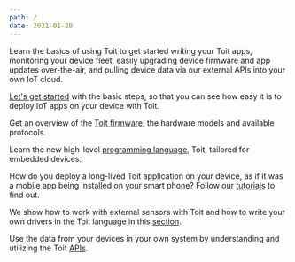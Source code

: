 ```yaml
---
path: /
date: 2021-01-20
---
```


<Title>Documentation</Title>

Learn the basics of using Toit to get started writing your Toit apps,
monitoring your device fleet, easily upgrading device firmware and app updates 
over-the-air, and pulling device data via our external APIs into your own IoT cloud.

<Boxes>
<Box title="Quick start guide">

[Let's get started](quick_start_guide) with the basic steps, so that you can see how easy it is to deploy IoT apps on your device with Toit.

</Box> 
<Box title="Toit firmware">

Get an overview of the [Toit firmware](firmware), the hardware models and available protocols.

</Box>
<Box title="Toit language guide">

Learn the new high-level [programming language](language/language), Toit, tailored for embedded devices.

</Box>
<Box title="Tutorials">

How do you deploy a long-lived Toit application on your device, as if it was a mobile app being installed on your smart phone? Follow our [tutorials](tutorials) to find out.

</Box>
<Box title="Drivers">

We show how to work with external sensors with Toit and how to write your own drivers in the Toit language in this [section](drivers).

</Box>
<Box title="Toit API">

Use the data from your devices in your own system by understanding and utilizing the Toit [APIs](apis/api).

</Box>

</Boxes>
